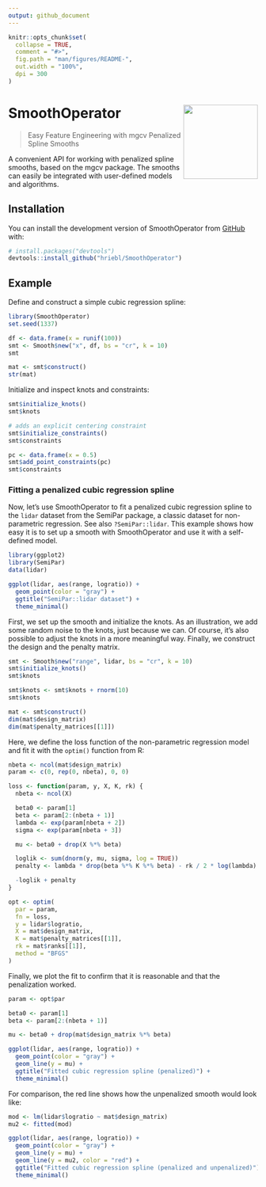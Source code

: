 ```yaml
---
output: github_document
---
```


<!-- README.md is generated from README.Rmd. Please edit that file -->

```r
knitr::opts_chunk$set(
  collapse = TRUE,
  comment = "#>",
  fig.path = "man/figures/README-",
  out.width = "100%",
  dpi = 300
)
```

# SmoothOperator <img src="man/figures/logo.png" align="right" width="150">

<!-- badges: start -->
<!-- badges: end -->

> Easy Feature Engineering with mgcv Penalized Spline Smooths

A convenient API for working with penalized spline smooths, based on the mgcv package. The smooths can easily be integrated with user-defined models and algorithms.

## Installation

You can install the development version of SmoothOperator from [GitHub](https://github.com/) with:

``` r
# install.packages("devtools")
devtools::install_github("hriebl/SmoothOperator")
```

## Example

Define and construct a simple cubic regression spline:

```r
library(SmoothOperator)
set.seed(1337)

df <- data.frame(x = runif(100))
smt <- Smooth$new("x", df, bs = "cr", k = 10)
smt

mat <- smt$construct()
str(mat)
```

Initialize and inspect knots and constraints:

```r
smt$initialize_knots()
smt$knots

# adds an explicit centering constraint
smt$initialize_constraints()
smt$constraints

pc <- data.frame(x = 0.5)
smt$add_point_constraints(pc)
smt$constraints
```

### Fitting a penalized cubic regression spline

Now, let's use SmoothOperator to fit a penalized cubic regression spline to the `lidar` dataset from the SemiPar package, a classic dataset for non-parametric regression. See also `?SemiPar::lidar`. This example shows how easy it is to set up a smooth with SmoothOperator and use it with a self-defined model.

```r
library(ggplot2)
library(SemiPar)
data(lidar)

ggplot(lidar, aes(range, logratio)) +
  geom_point(color = "gray") +
  ggtitle("SemiPar::lidar dataset") +
  theme_minimal()
```

First, we set up the smooth and initialize the knots. As an illustration, we add some random noise to the knots, just because we can. Of course, it's also possible to adjust the knots in a more meaningful way. Finally, we construct the design and the penalty matrix.

```r
smt <- Smooth$new("range", lidar, bs = "cr", k = 10)
smt$initialize_knots()
smt$knots

smt$knots <- smt$knots + rnorm(10)
smt$knots

mat <- smt$construct()
dim(mat$design_matrix)
dim(mat$penalty_matrices[[1]])
```

Here, we define the loss function of the non-parametric regression model and fit it with the `optim()` function from R:

```r
nbeta <- ncol(mat$design_matrix)
param <- c(0, rep(0, nbeta), 0, 0)

loss <- function(param, y, X, K, rk) {
  nbeta <- ncol(X)

  beta0 <- param[1]
  beta <- param[2:(nbeta + 1)]
  lambda <- exp(param[nbeta + 2])
  sigma <- exp(param[nbeta + 3])

  mu <- beta0 + drop(X %*% beta)

  loglik <- sum(dnorm(y, mu, sigma, log = TRUE))
  penalty <- lambda * drop(beta %*% K %*% beta) - rk / 2 * log(lambda)

  -loglik + penalty
}

opt <- optim(
  par = param,
  fn = loss,
  y = lidar$logratio,
  X = mat$design_matrix,
  K = mat$penalty_matrices[[1]],
  rk = mat$ranks[[1]],
  method = "BFGS"
)
```

Finally, we plot the fit to confirm that it is reasonable and that the penalization worked.

```r
param <- opt$par

beta0 <- param[1]
beta <- param[2:(nbeta + 1)]

mu <- beta0 + drop(mat$design_matrix %*% beta)

ggplot(lidar, aes(range, logratio)) +
  geom_point(color = "gray") +
  geom_line(y = mu) +
  ggtitle("Fitted cubic regression spline (penalized)") +
  theme_minimal()
```

For comparison, the red line shows how the unpenalized smooth would look like:

```r
mod <- lm(lidar$logratio ~ mat$design_matrix)
mu2 <- fitted(mod)

ggplot(lidar, aes(range, logratio)) +
  geom_point(color = "gray") +
  geom_line(y = mu) +
  geom_line(y = mu2, color = "red") +
  ggtitle("Fitted cubic regression spline (penalized and unpenalized)") +
  theme_minimal()
```
